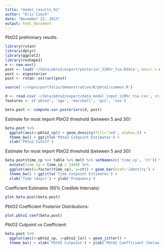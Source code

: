 ```yaml
---
title: "model_results_01"
author: "Eric Czech"
date: "November 22, 2015"
output: html_document
---
```


PbtO2 preliminary results.

```r
library(rstan)
library(dplyr)
library(ggplot2)
library(reshape2)
e <- new.env()
post <- load('~/data/pbto2/export/posterior_120hr_tsa.Rdata', envir = e)
post <- e$posterior
post <- rstan::extract(post)

source('~/repos/portfolio/demonstrative/R/pbto2/common.R')

d <- read.csv('~/data/pbto2/export/data_model_input_120hr_tsa.csv', stringsAsFactors=F)
features <- c('pbto2', 'age', 'marshall', 'gcs', 'sex')

beta.post <- compute.var.posteriors(d, post)
```

Estimate for most import PbtO2 threshold (between 5 and 30):

```r
beta.post %>% 
  ggplot(aes(x=pbto2_cp)) + geom_density(fill='red', alpha=.5) + 
  theme_bw() + ggtitle('Pbto2 Cutpoint Estimates') + 
  xlab('Pbto2 Cutoff')
```

Estimate for most import PbtO2 threshold (between 5 and 30):

```r
beta.post$time_cp %>% table %>% melt %>% setNames(c('time_cp', 'ct')) %>% 
  mutate(time_cp = time_cp / 1440) %>%
  ggplot(aes(x=factor(time_cp), y=ct)) + geom_bar(stat='identity') + 
  theme_bw() + ggtitle('Time Cutpoint Estimates') + 
  xlab('Time (days)') + ylab('Frequency')
```

Coefficient Estimates (95% Credible Intervals):

```r
plot.beta.post(beta.post)
```

PbtO2 Coefficient Posterior Distributions:

```r
plot.pbto2.coef(beta.post) 
```

PbtO2 Cutpoint vs Coefficient: 

```r
beta.post %>% 
  ggplot(aes(x=pbto2_cp, y=pbto2_lo)) + geom_jitter() +
  theme_bw() + xlab('PbtO2 Cutpoint') + ylab('PbtO2 Coefficient (below cutpoint)')
```
